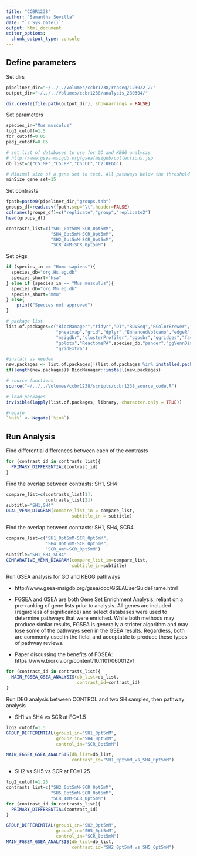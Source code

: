 ```yaml
---
title: "CCBR1238"
author: "Samantha Sevilla"
date: "`r Sys.Date()`"
output: html_document
editor_options: 
  chunk_output_type: console
---
```

## Define parameters

Set dirs
```r
pipeliner_dir="~/../../Volumes/ccbr1238/rnaseq/123022_2/"
output_dir="~/../../Volumes/ccbr1238/analysis_230304/"

dir.create(file.path(output_dir), showWarnings = FALSE)
```

Set parameters
```r
species_in="Mus musculus"
log2_cutoff=1.5
fdr_cutoff=0.05
padj_cutoff=0.05

# set list of databases to use for GO and KEGG analysis
# http://www.gsea-msigdb.org/gsea/msigdb/collections.jsp
db_list=c("C5:MF","C5:BP","C5:CC","C2:KEGG")

# Minimal size of a gene set to test. All pathways below the threshold are excluded.
minSize_gene_set=15
```

Set contrasts
```r
fpath=paste0(pipeliner_dir,"groups.tab")
groups_df=read.csv(fpath,sep="\t",header=FALSE)
colnames(groups_df)=c("replicate","group","replicate2")
head(groups_df)  

contrasts_list=c("SH1_0pt5mM-SCR_0pt5mM",
                 "SH4_0pt5mM-SCR_0pt5mM",
                 "SH2_0pt5mM-SCR_0pt5mM",
                 "SCR_4mM-SCR_0pt5mM")
```

Set pkgs
```r
if (species_in == "Homo sapiens"){
  species_db="org.Hs.eg.db"
  species_short="hsa"
} else if (species_in == "Mus musculus"){
  species_db="org.Mm.eg.db"
  species_short="mmu"
} else{
    print("Species not approved")
}

# package list
list.of.packages=c("BiocManager","tidyr","DT","RUVSeq","RColorBrewer","textshape",
                   "pheatmap","grid","dplyr","EnhancedVolcano","edgeR","DESeq2","ggplot2","plotly",
                   "msigdbr","clusterProfiler","ggpubr","ggridges","factoextra",
                   "gplots","ReactomePA",species_db,"pander","ggVennDiagram","fgsea","stringr",
                   "gridExtra")

#install as needed
new.packages <- list.of.packages[!(list.of.packages %in% installed.packages()[,"Package"])]
if(length(new.packages)) BiocManager::install(new.packages)

# source functions
source("~/../../Volumes/ccbr1238/scripts/ccbr1238_source_code.R")

# load packages
invisible(lapply(list.of.packages, library, character.only = TRUE))

#negate
`%ni%` <- Negate(`%in%`)
```

## Run Analysis

Find differential differences between each of the contrasts
```r
for (contrast_id in contrasts_list){
  PRIMARY_DIFFERENTIAL(contrast_id)
}
```

Find the overlap between contrasts: SH1, SH4
```r
compare_list=c(contrasts_list[1],
               contrasts_list[2])
subtitle="SH1,SH4"
DUAL_VENN_DIAGRAM(compare_list_in = compare_list,
                         subtitle_in = subtitle)
```

Find the overlap between contrasts: SH1, SH4, SCR4
```r
compare_list=c("SH1_0pt5mM-SCR_0pt5mM",
               "SH4_0pt5mM-SCR_0pt5mM",
               "SCR_4mM-SCR_0pt5mM")
subtitle="SH1_SH4_SCR4"
COMPARATIVE_VENN_DIAGRAM(compare_list_in=compare_list,
                         subtitle_in=subtitle)
```


Run GSEA analysis for GO and KEGG pathways

- http://www.gsea-msigdb.org/gsea/doc/GSEAUserGuideFrame.html

- FGSEA and GSEA are both Gene Set Enrichment Analysis, reliant on a pre-ranking of gene lists prior to analysis. All genes are included (regardless of significance) and select databases were used to determine pathways that were enriched. While both methods may produce similar results, FGSEA is generally a stricter algorithm and may lose some of the pathways seen in the GSEA results. Regardless, both are commonly used in the field, and acceptable to produce these types of pathway reviews.

- Paper discussing the benefits of FGSEA: https://www.biorxiv.org/content/10.1101/060012v1
```r
for (contrast_id in contrasts_list){
  MAIN_FGSEA_GSEA_ANALYSIS(db_list=db_list,
                           contrast_id=contrast_id)
}
```

Run DEG analysis between CONTROL and two SH samples, then pathway analysis

- SH1 vs SH4 vs SCR at FC=1.5
```r
log2_cutoff=1.5
GROUP_DIFFERENTIAL(group1_in="SH1_0pt5mM",
                   group2_in="SH4_0pt5mM",
                   control_in="SCR_0pt5mM")

MAIN_FGSEA_GSEA_ANALYSIS(db_list=db_list,
                         contrast_id="SH1_0pt5mM_vs_SH4_0pt5mM")
```

- SH2 vs SH5 vs SCR at FC=1.25
```r
log2_cutoff=1.25
contrasts_list=c("SH2_0pt5mM-SCR_0pt5mM",
                 "SH5_0pt5mM-SCR_0pt5mM",
                 "SCR_4mM-SCR_0pt5mM")
for (contrast_id in contrasts_list){
  PRIMARY_DIFFERENTIAL(contrast_id)
}

GROUP_DIFFERENTIAL(group1_in="SH2_0pt5mM",
                   group2_in="SH5_0pt5mM",
                   control_in="SCR_0pt5mM")
MAIN_FGSEA_GSEA_ANALYSIS(db_list=db_list,
                         contrast_id="SH2_0pt5mM_vs_SH5_0pt5mM")
```

